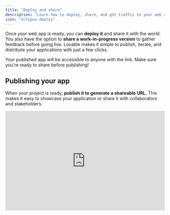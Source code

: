 ```yaml
---
title: "Deploy and share"
description: "Learn how to deploy, share, and get traffic to your web applications with Lovable."
icon: "octopus-deploy"
---
```


Once your web app is ready, you can **deploy it** and share it with the world. You also have the option to **share a work-in-progress version** to gather feedback before going live. Lovable makes it simple to publish, iterate, and distribute your applications with just a few clicks.

<Tip>
  Your published app will be accessible to anyone with the link. Make sure
  you're ready to share before publishing!
</Tip>

## Publishing your app

When your project is ready, **publish it to generate a shareable URL.** This makes it easy to showcase your application or share it with collaborators and stakeholders.

<iframe width="100%" height="315" src="https://www.youtube.com/embed/GFtWVXkZDTw" title="YouTube video player" frameborder="0" allow="accelerometer; autoplay; clipboard-write; encrypted-media; gyroscope; picture-in-picture" allowfullscreen />

### How to Publish Your App

1. In the top right corner of the **editor view**, click the **Share** button (globe icon).

<Frame>
  <img src="/assets/share-icon.png" alt="Share icon in Lovable" />
</Frame>

1. A dialog box will appear with options to **publish your app**.

2. Click the **Publish** button to start the deployment process. During this time, the button will display **Publishing**.

<Frame>
  <video autoPlay controls loop muted>
    <source src="/assets/videos/video-publish-republish.mp4" type="video/mp4" />
  </video>
</Frame>

1. Once deployment is complete, you’ll see a **Republish** button for future updates.

Your application is now live, and you can access it via the provided link.

<Note>
  1. The publishing process typically takes less than a minute. You'll receive a
     notification once it's complete.

  2. We've added an option in the project settings to show or hide the Lovable badge on your deployed app. You can customize this setting before publishing.
</Note>

## Previewing Your App

Previewing allows you to **see your latest changes** without affecting the live, published version.

<Info>
  **Use previewing for iterative development**

  Previewing is very handy as it allows you and others to view the latest changes without affecting the live, published version of your application.

  We've noticed users using it for iterative development and getting real-time feedback, as well as for collaborative reviews and testing before final deployment.
</Info>

To preview:

1. Open the **Share** dialog.

2. Locate the **Preview** section.

3. Click the generated **preview link** to view or share your work-in-progress updates.

The preview link is generated instantly and can be shared with team members for feedback.

<Frame>
  <img src="/assets/share-preview.png" alt="Sharing your work-in-progress" />
</Frame>

## SEO: Customizing Your Shared Image

When sharing your project on social media, you can customize the preview image in two ways:

### **Option 1: Let AI Handle It**

Upload an image and use a simple prompt like:

<Note>
  **Example prompt**

  ```
  Can you change the image that appears when the site is shared on social media platforms to the one above?
  ```
</Note>

### **Option 2: Manually Update via GitHub**

1. Click **Edit code** (top right of your project).

2. Connect your project to GitHub if you haven’t already. Follow our [GitHub integration guide](https://docs.lovable.dev/integrations/git-integration).

3. Open your project repository and navigate to the `public` folder.

4. Replace the existing `og-image.png` with your new image.

5. Rename your new image to `og-image.png`.

6. **Redeploy your project** to apply the changes.



## Launch & Get Traffic

We’ve created [**Lovable Launched**](https://launched.lovable.app/), a platform like Product Hunt, where you can **publish your app to gain visibility**.

![](/images/launched.png)

### **Why publish here?**

* Your app gets **discovered by thousands of people.**

* Users can **vote** for your app, increasing its ranking.

* **Top-voted projects get shoutouts** on X (Twitter) every week/month.

### Drive Engagement & Upvotes

To maximize exposure:

* **Post on social media** (X, LinkedIn, etc.). If you tag **@lovable\_dev** on X, we’ll **repost your launch** for extra reach.

* **Encourage your network** to upvote your project on **Lovable Launched.**

* **Include a direct link** to your Lovable Launched page in your posts.

### **Launch on Product Hunt**

If you're publishing on **Lovable Launched**, consider also launching on **Product Hunt** for additional traffic.

* The **same strategy applies**: post on social media, engage your network, and drive upvotes.

* A **top-of-the-day ranking on Product Hunt** can bring massive traffic.

### **Additional Growth Strategies**

While launching on Lovable Launched and Product Hunt is **highly recommended**, you can also explore:

* **Email marketing** – Reach out to potential users via email.

* **Paid ads** – Run targeted campaigns on Google, Facebook, or Twitter.

* **Influencer partnerships** – Collaborate with creators in your niche.

* **SEO optimization** – Improve your landing page to attract organic users.